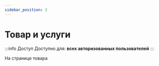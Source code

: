 ```yaml
---
sidebar_position: 3 
---
```


# Товар и услуги

:::info Доступ
Доступно для: **всех авторизованных пользователей**
:::


На странице товара 
